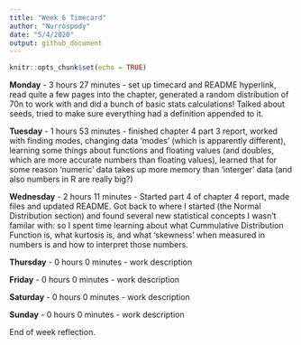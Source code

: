 ```yaml
---
title: "Week 6 Timecard"
author: "Nurrospody"
date: "5/4/2020"
output: github_document
---
```


```r
knitr::opts_chunk$set(echo = TRUE)
```

**Monday** - 3 hours 27 minutes - set up timecard and README hyperlink, read quite a few pages into the chapter, generated a random distribution of 70n to work with and did a bunch of basic stats calculations!  Talked about seeds, tried to make sure everything had a definition appended to it.

**Tuesday** - 1 hours 53 minutes - finished chapter 4 part 3 report, worked with finding modes, changing data 'modes' (which is apparently different), learning some things about functions and floating values (and doubles, which are more accurate numbers than floating values), learned that for some reason 'numeric' data takes up more memory than 'interger' data (and also numbers in R are really big?)

**Wednesday** - 2 hours 11 minutes - Started part 4 of chapter 4 report, made files and updated README.  Got back to where I started (the Normal Distribution section) and found several new statistical concepts I wasn't familar with: so I spent time learning about what Cummulative Distribution Function is, what kurtosis is, and what 'skewness' when measured in numbers is and how to interpret those numbers.

**Thursday** - 0 hours 0 minutes - work description

**Friday** - 0 hours 0 minutes - work description

**Saturday** - 0 hours 0 minutes - work description

**Sunday** - 0 hours 0 minutes - work description

End of week reflection.